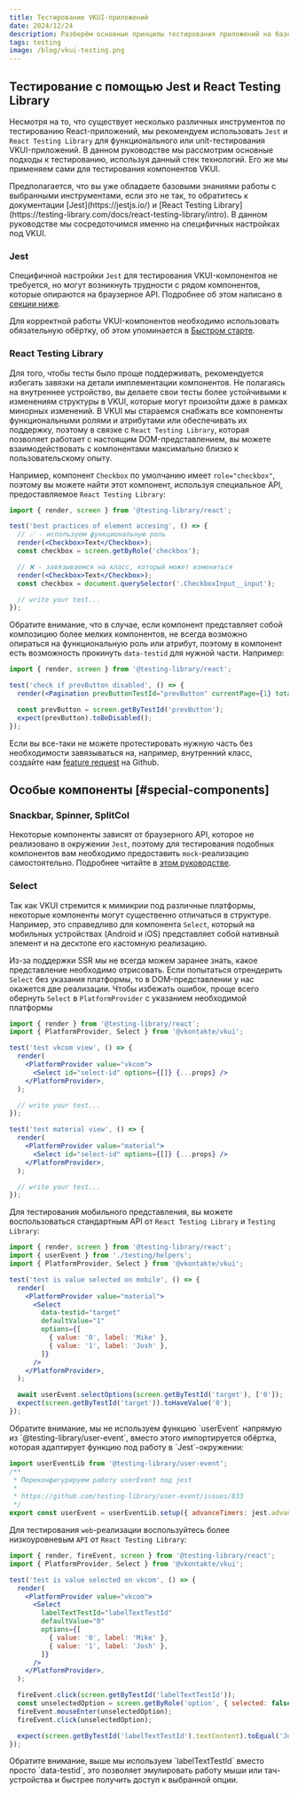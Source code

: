 ```yaml
---
title: Тестирование VKUI-приложений
date: 2024/12/24
description: Разберём основные принципы тестирования приложений на базе VKUI.
tags: testing
image: /blog/vkui-testing.png
---
```



<PostHeader frontMatter={metadata} />

## Тестирование с помощью Jest и React Testing Library

Несмотря на то, что существует несколько различных инструментов по тестированию React-приложений,
мы рекомендуем использовать `Jest` и `React Testing Library` для функционального или unit-тестирования VKUI-приложений.
В данном руководстве мы рассмотрим основные подходы к тестированию, используя данный стек технологий.
Его же мы применяем сами для тестирования компонентов VKUI.

<Callout>
  Предполагается, что вы уже обладаете базовыми знаниями работы с выбранными инструментами, если это
  не так, то обратитесь к документации [Jest](https://jestjs.io/) и [React Testing
  Library](https://testing-library.com/docs/react-testing-library/intro). В данном руководстве мы
  сосредоточимся именно на специфичных настройках под VKUI.
</Callout>

### Jest

Специфичной настройки `Jest` для тестирования VKUI-компонентов не требуется, но могут возникнуть трудности
с рядом компонентов, которые опираются на браузерное API. Подробнее об этом написано в [секции ниже](#special-components).

Для корректной работы VKUI-компонентов необходимо использовать обязательную обёртку, об этом упоминается
в [Быстром старте](/overview/quick-start#step4).

### React Testing Library

Для того, чтобы тесты было проще поддерживать, рекомендуется избегать завязки на детали имплементации компонентов.
Не полагаясь на внутреннее устройство, вы делаете свои тесты более устойчивыми к изменениям структуры в VKUI,
которые могут произойти даже в рамках минорных изменений.
В VKUI мы стараемся снабжать все компоненты функциональными ролями и атрибутами или обеспечивать их поддержку,
поэтому в связке с `React Testing Library`, которая позволяет работает с настоящим DOM-представлением, вы можете
взаимодействовать с компонентами максимально близко к пользовательскому опыту.

Например, компонент `Checkbox` по умолчанию имеет `role="checkbox"`, поэтому вы можете найти этот компонент,
используя специальное API, предоставляемое `React Testing Library`:

```jsx
import { render, screen } from '@testing-library/react';

test('best practices of element accesing', () => {
  // ✅ - используем функциональную роль
  render(<Checkbox>Text</Checkbox>);
  const checkbox = screen.getByRole('checkbox');

  // ❌ - завязываемся на класс, который может измениться
  render(<Checkbox>Text</Checkbox>);
  const checkbox = document.querySelector('.CheckboxInput__input');

  // write your test...
});
```

Обратите внимание, что в случае, если компонент представляет собой композицию более мелких компонентов,
не всегда возможно опираться на функциональную роль или атрибут, поэтому в компонент есть возможность прокинуть
`data-testid` для нужной части. Например:

```jsx
import { render, screen } from '@testing-library/react';

test('check if prevButton disabled', () => {
  render(<Pagination prevButtonTestId="prevButton" currentPage={1} totalPages={10} />);

  const prevButton = screen.getByTestId('prevButton');
  expect(prevButton).toBeDisabled();
});
```

Если вы все-таки не можете протестировать нужную часть без необходимости завязываться на, например,
внутренний класс, создайте нам [feature request](https://github.com/VKCOM/VKUI/issues/new/choose) на Github.

## Особые компоненты [#special-components]

### Snackbar, Spinner, SplitCol

Некоторые компоненты зависят от браузерного API, которое не реализовано в окружении `Jest`, поэтому для
тестирования подобных компонентов вам необходимо предоставить `mock`-реализацию самостоятельно.
Подробнее читайте в [этом руководстве](https://jestjs.io/docs/manual-mocks).

### Select

Так как VKUI стремится к мимикрии под различные платформы, некоторые компоненты могут существенно отличаться
в структуре. Например, это справедливо для компонента `Select`, который на мобильных устройствах (Android и iOS)
представляет собой нативный элемент и на десктопе его кастомную реализацию.

Из-за поддержки SSR мы не всегда можем заранее знать, какое представление необходимо отрисовать.
Если попытаться отрендерить `Select` без указания платформы, то в DOM-представлении у нас окажется две реализации.
Чтобы избежать ошибок, проще всего обернуть `Select` в `PlatformProvider` с указанием необходимой платформы

```jsx
import { render } from '@testing-library/react';
import { PlatformProvider, Select } from '@vkontakte/vkui';

test('test vkcom view', () => {
  render(
    <PlatformProvider value="vkcom">
      <Select id="select-id" options={[]} {...props} />
    </PlatformProvider>,
  );

  // write your test...
});

test('test material view', () => {
  render(
    <PlatformProvider value="material">
      <Select id="select-id" options={[]} {...props} />
    </PlatformProvider>,
  );

  // write your test...
});
```

Для тестирования мобильного представления, вы можете воспользоваться стандартным API от `React Testing Library` и `Testing Library`:

```jsx
import { render, screen } from '@testing-library/react';
import { userEvent } from './testing/helpers';
import { PlatformProvider, Select } from '@vkontakte/vkui';

test('test is value selected on mobile', () => {
  render(
    <PlatformProvider value="material">
      <Select
        data-testid="target"
        defaultValue="1"
        options={[
          { value: '0', label: 'Mike' },
          { value: '1', label: 'Josh' },
        ]}
      />
    </PlatformProvider>,
  );

  await userEvent.selectOptions(screen.getByTestId('target'), ['0']);
  expect(screen.getByTestId('target')).toHaveValue('0');
});
```

<Callout>
  Обратите внимание, мы не используем функцию `userEvent` напрямую из `@testing-library/user-event`,
  вместо этого импортируется обёртка, которая адаптирует функцию под работу в `Jest`-окружении:

```jsx filename="./testing/helpers"
import userEventLib from '@testing-library/user-event';
/**
 * Переконфигурируем работу userEvent под jest
 *
 * https://github.com/testing-library/user-event/issues/833
 */
export const userEvent = userEventLib.setup({ advanceTimers: jest.advanceTimersByTime });
```

</Callout>

Для тестирования `web`-реализации воспользуйтесь более низкоуровневым `API` от `React Testing Library`:

```jsx
import { render, fireEvent, screen } from '@testing-library/react';
import { PlatformProvider, Select } from '@vkontakte/vkui';

test('test is value selected on vkcom', () => {
  render(
    <PlatformProvider value="vkcom">
      <Select
        labelTextTestId="labelTextTestId"
        defaultValue="0"
        options={[
          { value: '0', label: 'Mike' },
          { value: '1', label: 'Josh' },
        ]}
      />
    </PlatformProvider>,
  );

  fireEvent.click(screen.getByTestId('labelTextTestId'));
  const unselectedOption = screen.getByRole('option', { selected: false, name: 'Josh' });
  fireEvent.mouseEnter(unselectedOption);
  fireEvent.click(unselectedOption);

  expect(screen.getByTestId('labelTextTestId').textContent).toEqual('Josh');
});
```

<Callout>
  Обратите внимание, выше мы используем `labelTextTestId` вместо просто `data-testid`, это позволяет
  эмулировать работу мыши или тач-устройства и быстрее получить доступ к выбранной опции.

</Callout>
